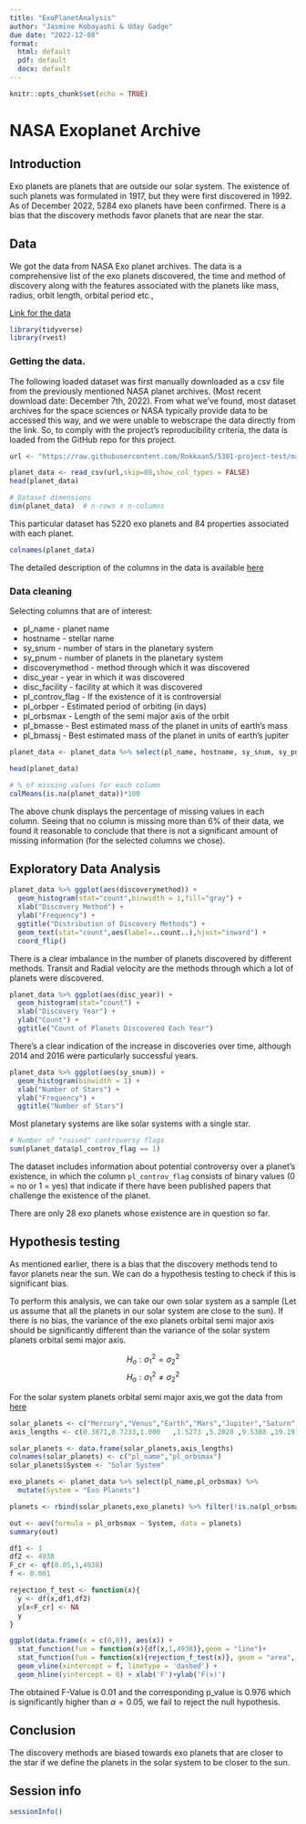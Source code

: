```yaml
---
title: "ExoPlanetAnalysis"
author: "Jasmine Kobayashi & Uday Gadge"
due date: "2022-12-08"
format:
  html: default
  pdf: default
  docx: default
---
```


```r
knitr::opts_chunk$set(echo = TRUE)
```

# NASA Exoplanet Archive

## Introduction  
Exo planets are planets that are outside our solar system. The existence of such planets was formulated in 1917, but they were first discovered in 1992. As of December 2022, 5284 exo planets have been confirmed. There is a bias that the discovery methods favor planets that are near the star.

## Data
We got the data from NASA Exo planet archives. The data is a comprehensive list of the exo planets discovered, the time and method of discovery along with the features associated with the planets like mass, radius, orbit length, orbital period etc.,

[Link for the data](https://exoplanetarchive.ipac.caltech.edu/cgi-bin/TblView/nph-tblView?app=ExoTbls&config=PSCompPars)

```r
library(tidyverse)
library(rvest)
```

### Getting the data.
The following loaded dataset was first manually downloaded as a csv file from the previously mentioned NASA planet archives. (Most recent download date: December 7th, 2022). From what we've found, most dataset archives for the space sciences or NASA typically provide data to be accessed this way, and we were unable to webscrape the data directly from the link. So, to comply with the project's reproducibility criteria, the data is loaded from the GitHub repo for this project. 
```r
url <- "https://raw.githubusercontent.com/Rokkaan5/5301-project-test/main/data/PSCompPars_2022.12.07_15.29.01.csv?token=GHSAT0AAAAAAB3GS64J5Y4EH3UOGIIULXQAY4RJZ4Q"   # place holder for GitHub data extraction

planet_data <- read_csv(url,skip=88,show_col_types = FALSE)
head(planet_data)
```

```r
# Dataset dimensions
dim(planet_data)  # n-rows x n-columns 
```
This particular dataset has 5220 exo planets and 84 properties associated with each planet. 

```r
colnames(planet_data)
```
The detailed description of the columns in the data is available [here](https://exoplanetarchive.ipac.caltech.edu/docs/API_PS_columns.html)

### Data cleaning

Selecting columns that are of interest:

* pl_name - planet name
* hostname - stellar name
* sy_snum - number of stars in the planetary system
* sy_pnum - number of planets in the planetary system
* discoverymethod - method through which it was discovered
* disc_year - year in which it was discovered
* disc_facility - facility at which it was discovered
* pl_controv_flag - If the existence of it is controversial
* pl_orbper - Estimated period of orbiting (in days)
* pl_orbsmax - Length of the semi major axis of the orbit
* pl_bmasse - Best estimated mass of the planet in units of earth's mass
* pl_bmassj - Best estimated mass of the planet in units of earth's jupiter

```r
planet_data <- planet_data %>% select(pl_name, hostname, sy_snum, sy_pnum, discoverymethod, disc_year, disc_facility, pl_controv_flag, pl_orbper, pl_orbsmax, pl_bmasse, pl_bmassj)

head(planet_data)
```
```r
# % of missing values for each column
colMeans(is.na(planet_data))*100   

```
The above chunk displays the percentage of missing values in each column. Seeing that no column is missing more than 6% of their data, we found it reasonable to conclude that there is not a significant amount of missing information (for the selected columns we chose). 

## Exploratory Data Analysis

```r
planet_data %>% ggplot(aes(discoverymethod)) + 
  geom_histogram(stat="count",binwidth = 1,fill="gray") + 
  xlab("Discovery Method") + 
  ylab("Frequency") + 
  ggtitle("Distribution of Discovery Methods") + 
  geom_text(stat="count",aes(label=..count..),hjust="inward") + 
  coord_flip()
```
There is a clear imbalance in the number of planets discovered by different methods. Transit and Radial velocity are the methods through which a lot of planets were discovered.

```r
planet_data %>% ggplot(aes(disc_year)) + 
  geom_histogram(stat="count") + 
  xlab("Discovery Year") + 
  ylab("Count") + 
  ggtitle("Count of Planets Discovered Each Year") 
```

There's a clear indication of the increase in discoveries over time, although 2014 and 2016 were particularly successful years.

```r
planet_data %>% ggplot(aes(sy_snum)) + 
  geom_histogram(binwidth = 1) + 
  xlab("Number of Stars") + 
  ylab("Frequency") + 
  ggtitle("Number of Stars")
```

Most planetary systems are like solar systems with a single star.


```r
# Number of "raised" controversy flags 
sum(planet_data$pl_controv_flag == 1) 
```
The dataset includes information about potential controversy over a planet's existence, in which the column `pl_controv_flag` consists of binary values (0 = no or 1 = yes) that indicate if there have been published papers that challenge the existence of the planet. 

There are only 28 exo planets whose existence are in question so far.

## Hypothesis testing

As mentioned earlier, there is a bias that the discovery methods tend to favor planets near the sun. We can do a hypothesis testing to check if this is significant bias. 

To perform this analysis, we can take our own solar system as a sample (Let us assume that all the planets in our solar system are close to the sun). If there is no bias, the variance of the exo planets orbital semi major axis should be significantly different than the variance of the solar system planets orbital semi major axis.

$$H_o:\sigma_1^{2}=\sigma_2^{2}$$
$$H_a:\sigma_1^{2}\neq\sigma_2^{2}$$

For the solar system planets orbital semi major axis,we got the data from
[here](https://windows2universe.org/our_solar_system/planets_orbits_table.html#:~:text=The%20semimajor%20axis%20the%20average,period%2C%20which%20is%20a%20year.)

```r
solar_planets <- c("Mercury","Venus","Earth","Mars","Jupiter","Saturn","Uranus","Neptune")
axis_lengths <- c(0.3871,0.7233,1.000	,1.5273	,5.2028	,9.5388	,19.1914	,30.0611)

solar_planets <- data.frame(solar_planets,axis_lengths)
colnames(solar_planets) <- c("pl_name","pl_orbsmax")
solar_planets$System <- "Solar System"

exo_planets <- planet_data %>% select(pl_name,pl_orbsmax) %>% 
  mutate(System = "Exo Planets")

planets <- rbind(solar_planets,exo_planets) %>% filter(!is.na(pl_orbsmax))

out <- aov(formula = pl_orbsmax ~ System, data = planets)
summary(out)
```

```r
df1 <- 1
df2 <- 4938
F_cr <- qf(0.05,1,4938)
f <- 0.001

rejection_f_test <- function(x){
  y <- df(x,df1,df2)
  y[x<F_cr] <- NA
  y
}

ggplot(data.frame(x = c(0,8)), aes(x)) +
  stat_function(fun = function(x){df(x,1,4938)},geom = "line")+
  stat_function(fun = function(x){rejection_f_test(x)}, geom = "area", fill = "red",alpha = 0.4)+
  geom_vline(xintercept = f, linetype = 'dashed') + 
  geom_hline(yintercept = 0) + xlab('F')+ylab('F(x)')
```
The obtained F-Value is 0.01 and the corresponding p_value is 0.976 which is significantly higher than $\alpha=0.05$, we fail to reject the null hypothesis. 

## Conclusion
The discovery methods are biased towards exo planets that are closer to the star if we define the planets in the solar system to be closer to the sun.


## Session info
```r
sessionInfo()
```

